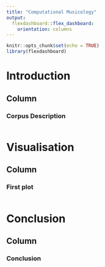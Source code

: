 ```yaml
---
title: "Computational Musicology"
output:
  flexdashboard::flex_dashboard:
    orientation: columns
---
```


```r
knitr::opts_chunk$set(echo = TRUE)
library(flexdashboard)
```
Introduction
=====================================

Column {.tabset}
-----------------------------------------------------------------------

### Corpus Description

```r

```

Visualisation
=====================================
Column {.tabset}
-----------------------------------------------------------------------

### First plot

```r

```

Conclusion
=====================================
Column {.tabset}
-----------------------------------------------------------------------
### Conclusion

```r

```

